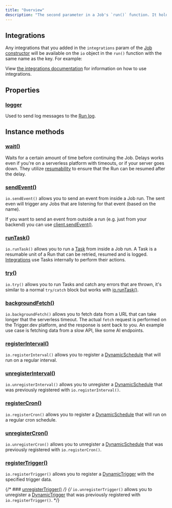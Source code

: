 ```yaml
---
title: "Overview"
description: "The second parameter in a Job's `run()` function. It holds integrations and useful actions you can perform."
---
```


## Integrations

Any integrations that you added in the `integrations` param of the [Job constructor](/sdk/job) will be available on the `io` object in the `run()` function with the same name as the key. For example:

<Accordion title="How to pass in integrations">
  <Snippet file="how-to-pass-integrations.mdx" />
</Accordion>

View [the integrations documentation](/integrations) for information on how to use integrations.

## Properties

### [logger](/sdk/io/logger)

Used to send log messages to the [Run log](/documentation/guides/viewing-runs).

## Instance methods

### [wait()](/sdk/io/wait)

Waits for a certain amount of time before continuing the Job. Delays works even if you're on a serverless platform with timeouts, or if your server goes down. They utilize [resumability](/documentation/concepts/resumability) to ensure that the Run can be resumed after the delay.

### [sendEvent()](/sdk/io/sendevent)

`io.sendEvent()` allows you to send an event from inside a Job run. The sent even will trigger any Jobs that are listening for that event (based on the name).

If you want to send an event from outside a run (e.g. just from your backend) you can use [client.sendEvent()](/sdk/triggerclient/instancemethods/sendevent).

### [runTask()](/sdk/io/runtask)

`io.runTask()` allows you to run a [Task](/documentation/concepts/tasks) from inside a Job run. A Task is a resumable unit of a Run that can be retried, resumed and is logged. [Integrations](/integrations) use Tasks internally to perform their actions.

### [try()](/sdk/io/try)

`io.try()` allows you to run Tasks and catch any errors that are thrown, it's similar to a normal `try/catch` block but works with [io.runTask()](/sdk/io/runtask).

### [backgroundFetch()](/sdk/io/backgroundfetch)

`io.backgroundFetch()` allows you to fetch data from a URL that can take longer that the serverless timeout. The actual `fetch` request is performed on the Trigger.dev platform, and the response is sent back to you. An example use case is fetching data from a slow API, like some AI endpoints.

### [registerInterval()](/sdk/io/registerinterval)

`io.registerInterval()` allows you to register a [DynamicSchedule](/sdk/dynamicschedule) that will run on a regular interval.

### [unregisterInterval()](/sdk/io/unregisterinterval)

`io.unregisterInterval()` allows you to unregister a [DynamicSchedule](/sdk/dynamicschedule) that was previously registered with `io.registerInterval()`.

### [registerCron()](/sdk/io/registercron)

`io.registerCron()` allows you to register a [DynamicSchedule](/sdk/dynamicschedule) that will run on a regular cron schedule.

### [unregisterCron()](/sdk/io/unregistercron)

`io.unregisterCron()` allows you to unregister a [DynamicSchedule](/sdk/dynamicschedule) that was previously registered with `io.registerCron()`.

### [registerTrigger()](/sdk/io/registertrigger)

`io.registerTrigger()` allows you to register a [DynamicTrigger](/sdk/dynamictrigger) with the specified trigger data.

{/* ### [unregisterTrigger()](/sdk/io/unregistertrigger) */}
{/* `io.unregisterTrigger()` allows you to unregister a [DynamicTrigger](/sdk/dynamictrigger) that was previously registered with `io.registerTrigger()`. */}
